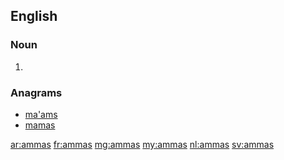 ==English==

===Noun===
{{head|en}}

# {{plural of|amma}}

===Anagrams===
* [[ma'ams#English|ma'ams]]
* [[mamas#English|mamas]]

[[ar:ammas]]
[[fr:ammas]]
[[mg:ammas]]
[[my:ammas]]
[[nl:ammas]]
[[sv:ammas]]